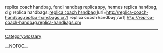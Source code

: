 replica coach handbag, fendi handbag replica spy, hermes replica handbag, d g replica handbags: <a href=http://replica-coach-handbag.replica-handbags.cn/ > replica coach handbag </a> [url=http://replica-coach-handbag.replica-handbags.cn/] replica coach handbag[/url] http://replica-coach-handbag.replica-handbags.cn/
----
[[CategoryGlossary]]

__NOTOC__